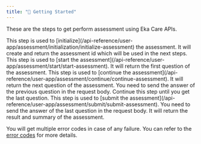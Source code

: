 ```yaml
---
title: "🚀 Getting Started"
---
```



These are the steps to get perform assessment using Eka Care APIs.
    
<Steps>
  <Step title="Initialization">
    This step is used to [initialize](/api-reference/user-app/assessment/initialization/initialize-assessment) the assessment. It will create and return the assessment id which will be used in the next steps.
  </Step>
  <Step title="Start Assessment">
    This step is used to [start the assessment](/api-reference/user-app/assessment/start/start-assessment). It will return the first question of the assessment.
  </Step>
  <Step title="Continue Assessment">
    This step is used to [continue the assessment](/api-reference/user-app/assessment/continue/continue-assessment). It will return the next question of the assessment. You need to send the answer of the previous question in the request body. Continue this step until you get the last question.
  </Step>
  <Step title="Submit Assessment">
    This step is used to [submit the assessment](/api-reference/user-app/assessment/submit/submit-assessment). You need to send the answer of the last question in the request body. It will return the result and summary of the assessment.
  </Step>
</Steps>

You will get multiple error codes in case of any failure. You can refer to the [error codes](/api-reference/general-tools/assessment/error-codes) for more details.
